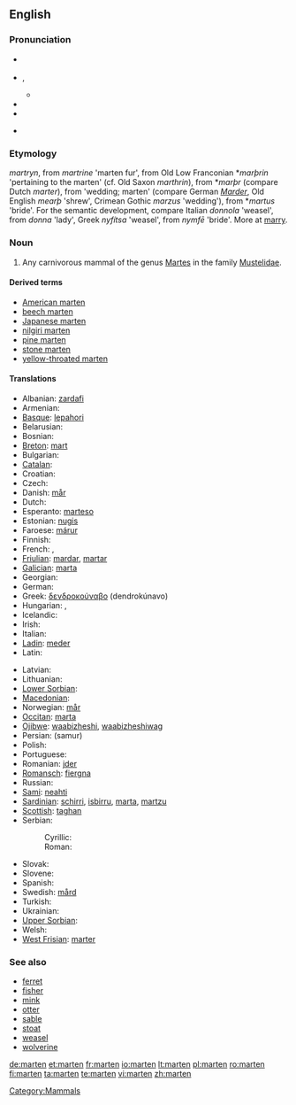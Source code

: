 {{also|Marten|Mårten}}
==English==
{{wikipedia}}

===Pronunciation===
* {{a|UK}} {{IPA|/ˈmɑː(ɹ).tɪn/|/ˈmɑː(ɹ).tən/}}
* {{a|US}} {{IPA|/ˈmɑtən/}}, {{SAMPA|/"mAr\t@n/}}
** {{audio|En-us-marten.ogg|Audio (US)}}
* {{hyphenation|mar|ten}}
* {{rhymes|ɑː(ɹ)tɪn}}
* {{homophones|martin|Martin}} {{qualifier|in some accents}}

===Etymology===
{{etyl|enm}} ''martryn'', from {{etyl|xno}} ''martrine'' 'marten fur', from Old Low Franconian *''marþrin'' 'pertaining to the marten' (cf. Old Saxon ''marthrin''), from *''marþr'' (compare Dutch ''marter''), from {{proto|Germanic|''marþuz''}} 'wedding; marten' (compare German ''[[Marder]]'', Old English ''mearþ'' 'shrew', Crimean Gothic ''marzus'' 'wedding'), from {{proto|Indo-European}} *''martus'' 'bride'. For the semantic development, compare Italian ''donnola'' 'weasel', from ''donna'' 'lady', Greek ''nyfítsa'' 'weasel', from ''nymfē'' 'bride'. More at [[marry]].

===Noun===
{{en-noun}}

# Any carnivorous mammal of the genus [[Martes]] in the family [[Mustelidae]].

====Derived terms====
* [[American marten]]
* [[beech marten]]
* [[Japanese marten]]
* [[nilgiri marten]]
* [[pine marten]]
* [[stone marten]]
* [[yellow-throated marten]]

====Translations====
{{trans-top|mammal}}
* Albanian: [[zardafi]]
* Armenian: {{t+|hy|կզաքիս|tr=kzak'is}}
* [[Basque]]: [[lepahori]]
* Belarusian: {{t-|be|куніца|f|tr=kunitsa|xs=Belarusian}}
* Bosnian: {{t-|bs|kuna|f}}
* [[Breton]]: [[mart]]
* Bulgarian: {{t-|bg|бялка|f|tr=bjalka}}
* [[Catalan]]: {{t-|ca|marta|f}}
* Croatian: {{t-|hr|kuna|f}}
* Czech: {{t-|cs|kuna|f}}
* Danish: [[mår]]
* Dutch: {{t+|nl|marter|m}}
* Esperanto: [[marteso]]
* Estonian: [[nugis]]
* Faroese: [[márur]]
* Finnish: {{t+|fi|näätä}}
* French: {{t+|fr|marte|f}}, {{t+|fr|martre|f}}
* [[Friulian]]: [[mardar]], [[martar]]
* [[Galician]]: [[marta]]
* Georgian: {{t|ka|კვერნა|tr=kverna|sc=Geor|xs=Georgian}}
* German: {{t+|de|Marder|m}}
* Greek: [[δενδροκούναβο]] (dendrokúnavo)
* Hungarian: {{t-|hu|nyuszt}}, {{t+|hu|nyest}}
* Icelandic: {{t+|is|mörður}}
* Irish: {{t+|ga|cat crainn|xs=Irish}}
* Italian: {{t+|it|martora|f}}
* [[Ladin]]: [[meder]]
* Latin: {{t-|la|martes|f}}
{{trans-mid}}
* Latvian: {{t-|lv|cauna|xs=Latvian}}
* Lithuanian: {{t+|lt|kiaunė|xs=Lithuanian}}
* [[Lower Sorbian]]: {{tø|dsb|kuna|f|xs=Lower Sorbian}}
* [[Macedonian]]: {{t-|mk|куна|f|tr=kuna}}
* Norwegian: [[mår]]
* [[Occitan]]: [[marta]]
* [[Ojibwe]]: [[waabizheshi]], [[waabizheshiwag]] {{p}}
* Persian: {{fa-Arab|[[سمور]]}} (samur)
* Polish: {{t+|pl|kuna|f}}
* Portuguese: {{t+|pt|marta}}
* Romanian: [[jder]]
* [[Romansch]]: [[fiergna]]
* Russian: {{t+|ru|куница|f|tr=kunítsa}}
* [[Sami]]: [[neahti]]
* [[Sardinian]]: [[schirri]], [[isbirru]], [[marta]], [[martzu]]
* [[Scottish]]: [[taghan]]
* Serbian:
*: Cyrillic: {{t-|sr|куна|f|sc=Cyrl}}
*: Roman: {{t-|sr|kuna|f}} {{t|sr|cibetka|f}}
* Slovak: {{t-|sk|kuna|f}}
* Slovene: {{t+|sl|kuna|f}}
* Spanish: {{t-|es|marta|f}}
* Swedish: [[mård]]
* Turkish: {{t+|tr|sansar}}
* Ukrainian: {{t-|uk|куниця|f|tr=kunytsja|xs=Ukrainian}}
* [[Upper Sorbian]]: {{tø|hsb|kuna|f|xs=Upper Sorbian}}
* Welsh: {{t-|cy|bele|xs=Welsh}}
* [[West Frisian]]: [[marter]]
{{trans-bottom}}

===See also===
* [[ferret]]
* [[fisher]]
* [[mink]]
* [[otter]]
* [[sable]]
* [[stoat]]
* [[weasel]]
* [[wolverine]]

[[Category:Mammals]]

[[de:marten]]
[[et:marten]]
[[fr:marten]]
[[io:marten]]
[[lt:marten]]
[[pl:marten]]
[[ro:marten]]
[[fi:marten]]
[[ta:marten]]
[[te:marten]]
[[vi:marten]]
[[zh:marten]]